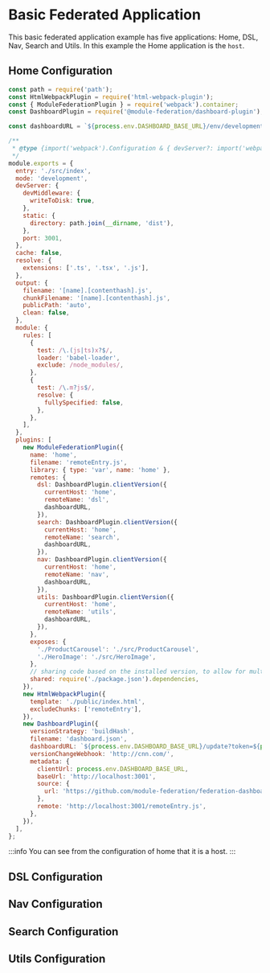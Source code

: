 
# Basic Federated Application

<SourceCode href="https://github.com/ZephyrCloudIO/zephyr-examples/blob/main/examples/react-18" />

This basic federated application example has five applications: Home, DSL, Nav, Search and Utils. In this example the Home
application is the `host`.

## Home Configuration

```js
const path = require('path');
const HtmlWebpackPlugin = require('html-webpack-plugin');
const { ModuleFederationPlugin } = require('webpack').container;
const DashboardPlugin = require('@module-federation/dashboard-plugin');

const dashboardURL = `${process.env.DASHBOARD_BASE_URL}/env/development/get-remote?token=${process.env.DASHBOARD_READ_TOKEN}`;

/**
 * @type {import('webpack').Configuration & { devServer?: import('webpack-dev-server').Configuration }}}
 */
module.exports = {
  entry: './src/index',
  mode: 'development',
  devServer: {
    devMiddleware: {
      writeToDisk: true,
    },
    static: {
      directory: path.join(__dirname, 'dist'),
    },
    port: 3001,
  },
  cache: false,
  resolve: {
    extensions: ['.ts', '.tsx', '.js'],
  },
  output: {
    filename: '[name].[contenthash].js',
    chunkFilename: '[name].[contenthash].js',
    publicPath: 'auto',
    clean: false,
  },
  module: {
    rules: [
      {
        test: /\.(js|ts)x?$/,
        loader: 'babel-loader',
        exclude: /node_modules/,
      },
      {
        test: /\.m?js$/,
        resolve: {
          fullySpecified: false,
        },
      },
    ],
  },
  plugins: [
    new ModuleFederationPlugin({
      name: 'home',
      filename: 'remoteEntry.js',
      library: { type: 'var', name: 'home' },
      remotes: {
        dsl: DashboardPlugin.clientVersion({
          currentHost: 'home',
          remoteName: 'dsl',
          dashboardURL,
        }),
        search: DashboardPlugin.clientVersion({
          currentHost: 'home',
          remoteName: 'search',
          dashboardURL,
        }),
        nav: DashboardPlugin.clientVersion({
          currentHost: 'home',
          remoteName: 'nav',
          dashboardURL,
        }),
        utils: DashboardPlugin.clientVersion({
          currentHost: 'home',
          remoteName: 'utils',
          dashboardURL,
        }),
      },
      exposes: {
        './ProductCarousel': './src/ProductCarousel',
        './HeroImage': './src/HeroImage',
      },
      // sharing code based on the installed version, to allow for multiple vendors with different versions
      shared: require('./package.json').dependencies,
    }),
    new HtmlWebpackPlugin({
      template: './public/index.html',
      excludeChunks: ['remoteEntry'],
    }),
    new DashboardPlugin({
      versionStrategy: 'buildHash',
      filename: 'dashboard.json',
      dashboardURL: `${process.env.DASHBOARD_BASE_URL}/update?token=${process.env.DASHBOARD_WRITE_TOKEN}`,
      versionChangeWebhook: 'http://cnn.com/',
      metadata: {
        clientUrl: process.env.DASHBOARD_BASE_URL,
        baseUrl: 'http://localhost:3001',
        source: {
          url: 'https://github.com/module-federation/federation-dashboard/tree/master/dashboard-example/home',
        },
        remote: 'http://localhost:3001/remoteEntry.js',
      },
    }),
  ],
};
```

:::info
You can see from the configuration of home that it is a host.
:::

## DSL Configuration

## Nav Configuration

## Search Configuration

## Utils Configuration
